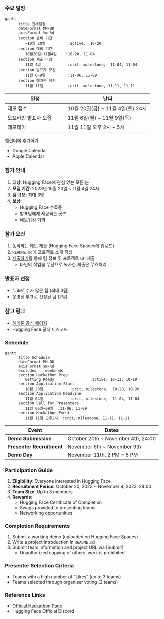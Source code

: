 ::: {.content-visible when-profile="korean"}
### 주요 일정

```mermaid
gantt
      title 전체일정
      dateFormat MM-DD
      axisFormat %m-%d
      section 준비 기간
         ~10월 20일          :active, ,10-20
      section 대회 기간
         10월20일~11월4일    :10-20, 11-04
      section 제출 마감
         11월 4일            :crit, milestone,  11-04, 11-04
      section 발표자 모집
         11월 6~9일          :11-06, 11-09
      section 해커톤 행사
         11월 11일           :crit, milestone, 11-11, 11-11
```

| 일정                         | 날짜                                     |
|-----------------------------|-----------------------------------------|
| 데모 접수                  | 10월 20일(금) ~ 11월 4일(토) 24시                  |
| 오프라인 발표자 모집            | 11월 6일(월) ~ 11월 9일(목) |
| 데모데이                    | 11월 11일 오후 2시 ~ 5시           |

캘린더에 추가하기

- Google Calendar
- Apple Calendar

### 참가 안내

1. **대상**: Hugging Face에 관심 있는 모든 분
2. **모집 기간**: 2023년 10월 20일 ~ 11월 4일 24시
3. **팀 규모**: 최대 3명
4. **보상**:
   - Hugging Face 수료증
   - 발표팀에게 제공되는 굿즈
   - 네트워킹 기회

### 참가 요건

1. 동작하는 데모 제출 (Hugging Face Spaces에 업로드)
2. `README.md`에 프로젝트 소개 작성
3. [제출하기](../submit.qmd)를 통해 팀 정보 및 프로젝트 url 제출
   - 타인의 작업을 무단으로 복사한 제출은 무효처리

### 발표자 선정

- "Like" 수가 많은 팀 (최대 3팀)
- 운영진 투표로 선정된 팀 (2팀)

### 참고 링크

- [해커톤 공식 페이지](http://huggingface.co/huggingface-hackathon-korea)
- Hugging Face 공식 디스코드

:::
::: {.content-visible when-profile="english"}
### Schedule
```mermaid
gantt
      title Schedule
      dateFormat MM-DD
      axisFormat %m-%d
      excludes    weekends
      section Hackathon Prep
         Getting Ready                :active, 10-11, 10-19
      section Application Start
         10월 20일            :crit, milestone,  10-20, 10-20
      section Application Deadline
         11월 04일            :crit, milestone,  11-04, 11-04
      section Call for Presenters
         11월 06일~09일  :11-06, 11-09
      section Hackathon Event
         11월 11일 오후2시  :crit, milestone, 11-11, 11-11
```

| Event | Dates |
| --- | --- |
| **Demo Submission** | October 20th ~ November 4th, 24:00 |
| **Presenter Recruitment** | November 6th ~ November 9th |
| **Demo Day** | November 11th, 2 PM ~ 5 PM |

### Participation Guide

1. **Eligibility**: Everyone interested in Hugging Face
2. **Recruitment Period**: October 20, 2023 ~ November 4, 2023, 24:00
3. **Team Size**: Up to 3 members
4. **Rewards**:
   - Hugging Face Certificate of Completion
   - Swags provided to presenting teams
   - Networking opportunities

### Completion Requirements

1. Submit a working demo (uploaded on Hugging Face Spaces)
2. Write a project introduction in `README.md`
3. Submit team information and project URL via [Submit]
   - Unauthorized copying of others' work is prohibited

### Presenter Selection Criteria

- Teams with a high number of "Likes" (up to 3 teams)
- Teams selected through organizer voting (2 teams)

### Reference Links

- [Official Hackathon Page](http://huggingface.co/huggingface-hackathon-korea)
- Hugging Face Official Discord

:::
